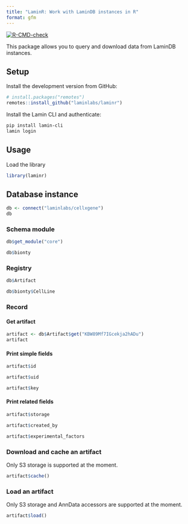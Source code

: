 ```yaml
---
title: "LaminR: Work with LaminDB instances in R"
format: gfm
---
```


<!-- The README.md file is created by rendering README.qmd using `quarto render README.qmd`. -->
<!-- DO NOT edit README.md directly, instead all changes should be made to README.qmd. -->


<!-- badges: start -->
[![R-CMD-check](https://github.com/laminlabs/laminr/actions/workflows/R-CMD-check.yaml/badge.svg)](https://github.com/laminlabs/laminr/actions/workflows/R-CMD-check.yaml)
<!-- badges: end -->

This package allows you to query and download data from LaminDB instances.

## Setup

Install the development version from GitHub:

```R
# install.packages("remotes")
remotes::install_github("laminlabs/laminr")
```

Install the Lamin CLI and authenticate:

```bash
pip install lamin-cli
lamin login
```

## Usage

Load the library

```r
library(laminr)
```

## Database instance

```r
db <- connect("laminlabs/cellxgene")
db
```

### Schema module

```r
db$get_module("core")

db$bionty
```

### Registry

```r
db$Artifact
```

```r
db$bionty$CellLine
```

### Record

#### Get artifact

```r
artifact <- db$Artifact$get("KBW89Mf7IGcekja2hADu")
artifact
```

#### Print simple fields

```r
artifact$id

artifact$uid

artifact$key
```

#### Print related fields

```r
artifact$storage

artifact$created_by

artifact$experimental_factors
```

### Download and cache an artifact

:::{.callout-note}
Only S3 storage is supported at the moment.
:::

```r
artifact$cache()
```

### Load an artifact

:::{.callout-note}
Only S3 storage and AnnData accessors are supported at the moment.
:::

```r
artifact$load()
```
